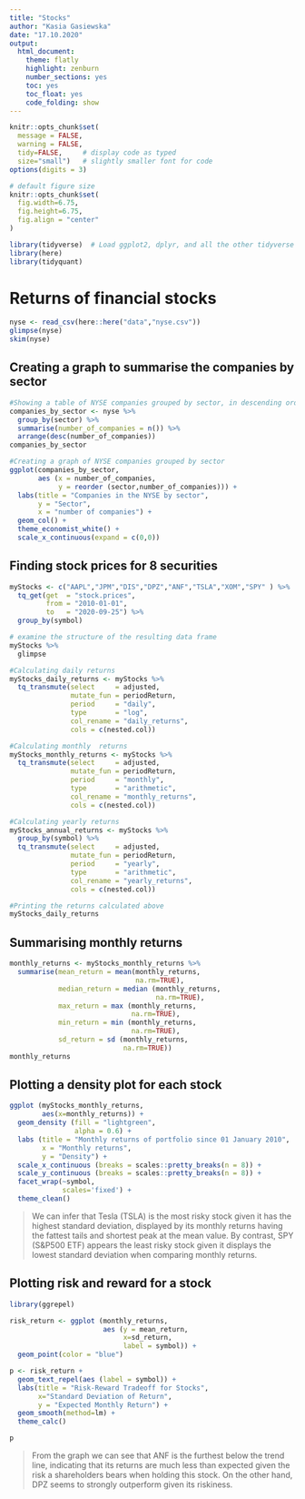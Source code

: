 ```yaml
---
title: "Stocks"
author: "Kasia Gasiewska"
date: "17.10.2020"
output:
  html_document:
    theme: flatly
    highlight: zenburn
    number_sections: yes
    toc: yes
    toc_float: yes
    code_folding: show
---
```


```r
knitr::opts_chunk$set(
  message = FALSE, 
  warning = FALSE, 
  tidy=FALSE,     # display code as typed
  size="small")   # slightly smaller font for code
options(digits = 3)

# default figure size
knitr::opts_chunk$set(
  fig.width=6.75, 
  fig.height=6.75,
  fig.align = "center"
)
```


```r
library(tidyverse)  # Load ggplot2, dplyr, and all the other tidyverse packages
library(here)
library(tidyquant)
```

# Returns of financial stocks

```r
nyse <- read_csv(here::here("data","nyse.csv"))
glimpse(nyse)
skim(nyse)
```

## Creating a graph to summarise the companies by sector

```r

#Showing a table of NYSE companies grouped by sector, in descending order
companies_by_sector <- nyse %>%
  group_by(sector) %>%
  summarise(number_of_companies = n()) %>%
  arrange(desc(number_of_companies))
companies_by_sector

```

```r
#Creating a graph of NYSE companies grouped by sector
ggplot(companies_by_sector, 
       aes (x = number_of_companies,
            y = reorder (sector,number_of_companies))) + 
  labs(title = "Companies in the NYSE by sector",
       y = "Sector", 
       x = "number of companies") + 
  geom_col() + 
  theme_economist_white() + 
  scale_x_continuous(expand = c(0,0))

```

## Finding stock prices for 8 securities

```r
myStocks <- c("AAPL","JPM","DIS","DPZ","ANF","TSLA","XOM","SPY" ) %>%
  tq_get(get  = "stock.prices",
         from = "2010-01-01",
         to   = "2020-09-25") %>%
  group_by(symbol) 

# examine the structure of the resulting data frame
myStocks %>%
  glimpse
```

```r

#Calculating daily returns
myStocks_daily_returns <- myStocks %>%
  tq_transmute(select     = adjusted, 
               mutate_fun = periodReturn, 
               period     = "daily", 
               type       = "log",
               col_rename = "daily_returns",
               cols = c(nested.col))

#Calculating monthly  returns
myStocks_monthly_returns <- myStocks %>%
  tq_transmute(select     = adjusted, 
               mutate_fun = periodReturn, 
               period     = "monthly", 
               type       = "arithmetic",
               col_rename = "monthly_returns",
               cols = c(nested.col)) 

#Calculating yearly returns
myStocks_annual_returns <- myStocks %>%
  group_by(symbol) %>%
  tq_transmute(select     = adjusted, 
               mutate_fun = periodReturn, 
               period     = "yearly", 
               type       = "arithmetic",
               col_rename = "yearly_returns",
               cols = c(nested.col))

#Printing the returns calculated above
myStocks_daily_returns

```

## Summarising monthly returns

```r

monthly_returns <- myStocks_monthly_returns %>%
  summarise(mean_return = mean(monthly_returns, 
                               na.rm=TRUE), 
            median_return = median (monthly_returns,
                                    na.rm=TRUE),
            max_return = max (monthly_returns,
                              na.rm=TRUE),
            min_return = min (monthly_returns,
                              na.rm=TRUE),
            sd_return = sd (monthly_returns, 
                            na.rm=TRUE))
monthly_returns

```

## Plotting a density plot for each stock

```r

ggplot (myStocks_monthly_returns, 
        aes(x=monthly_returns)) +
  geom_density (fill = "lightgreen", 
                alpha = 0.6) +
  labs (title = "Monthly returns of portfolio since 01 January 2010",
        x = "Monthly returns",
        y = "Density") +
  scale_x_continuous (breaks = scales::pretty_breaks(n = 8)) +
  scale_y_continuous (breaks = scales::pretty_breaks(n = 8)) + 
  facet_wrap(~symbol, 
             scales='fixed') +
  theme_clean()

```

> We can infer that Tesla (TSLA) is the most risky stock given it has the highest standard deviation, displayed by its monthly returns having the fattest tails and shortest peak at the mean value. By contrast, SPY (S&P500 ETF) appears the least risky stock given it displays the lowest standard deviation when comparing monthly returns.

## Plotting risk and reward for a stock

```r

library(ggrepel)

risk_return <- ggplot (monthly_returns, 
                       aes (y = mean_return,
                            x=sd_return,
                            label = symbol)) + 
  geom_point(color = "blue")

p <- risk_return + 
  geom_text_repel(aes (label = symbol)) + 
  labs(title = "Risk-Reward Tradeoff for Stocks", 
       x="Standard Deviation of Return",
       y = "Expected Monthly Return") + 
  geom_smooth(method=lm) + 
  theme_calc()

p

```

> From the graph we can see that ANF is the furthest below the trend line, indicating that its returns are much less than expected given the risk a shareholders bears when holding this stock. On the other hand, DPZ seems to strongly outperform given its riskiness.